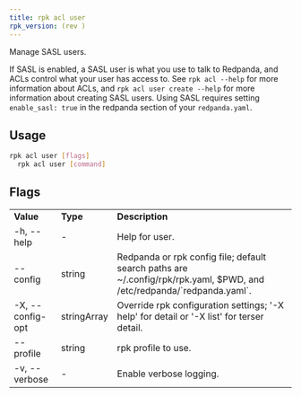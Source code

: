 ```yaml
---
title: rpk acl user
rpk_version: (rev )
---
```


<head>
  <meta name="title" content="rpk acl user | Redpanda Docs" />
  <meta name="description" content="rpk acl user" />
  <link rel="canonical" href="https://docs.redpanda.com/docs/reference/rpk/rpk-acl/rpk-acl-user/" />
</head>

Manage SASL users.

If SASL is enabled, a SASL user is what you use to talk to Redpanda, and ACLs
control what your user has access to. See `rpk acl --help` for more information
about ACLs, and `rpk acl user create --help` for more information about
creating SASL users. Using SASL requires setting `enable_sasl: true` in the
redpanda section of your `redpanda.yaml`.

## Usage

```bash
rpk acl user [flags]
  rpk acl user [command]
```

## Flags

<table>
  <tbody>
    <tr>
      <td>
        <strong>Value</strong>
      </td>
      <td>
        <strong>Type</strong>
      </td>
      <td>
        <strong>Description</strong>
      </td>
    </tr>
    <tr>
      <td>-h, --help</td>
      <td>-</td>
      <td>Help for user.</td>
    </tr>
    <tr>
      <td>--config</td>
      <td>string</td>
      <td>
        Redpanda or rpk config file; default search paths are
        ~/.config/rpk/rpk.yaml, $PWD, and /etc/redpanda/`redpanda.yaml`.
      </td>
    </tr>
    <tr>
      <td>-X, --config-opt</td>
      <td>stringArray</td>
      <td>
        Override rpk configuration settings; '-X help' for detail or '-X list'
        for terser detail.
      </td>
    </tr>
    <tr>
      <td>--profile</td>
      <td>string</td>
      <td>rpk profile to use.</td>
    </tr>
    <tr>
      <td>-v, --verbose</td>
      <td>-</td>
      <td>Enable verbose logging.</td>
    </tr>
  </tbody>
</table>
